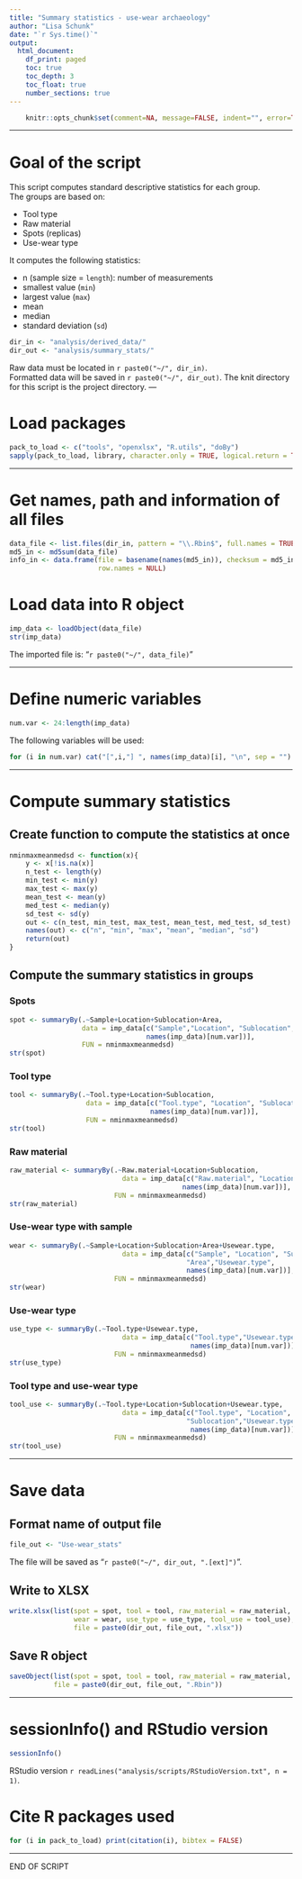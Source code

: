 ```yaml
---
title: "Summary statistics - use-wear archaeology"
author: "Lisa Schunk"
date: "`r Sys.time()`"
output:
  html_document:
    df_print: paged
    toc: true
    toc_depth: 3
    toc_float: true
    number_sections: true
---
```



```r
	knitr::opts_chunk$set(comment=NA, message=FALSE, indent="", error=TRUE)

```

---


# Goal of the script
This script computes standard descriptive statistics for each group.  
The groups are based on:

* Tool type
* Raw material
* Spots (replicas) 
* Use-wear type


It computes the following statistics:  

* n (sample size = `length`): number of measurements  
* smallest value (`min`)  
* largest value (`max`)
* mean  
* median  
* standard deviation (`sd`)

```r
dir_in <- "analysis/derived_data/"
dir_out <- "analysis/summary_stats/"

```

Raw data must be located in `r paste0("~/", dir_in)`.  
Formatted data will be saved in `r paste0("~/", dir_out)`.
The knit directory for this script is the project directory.
---

# Load packages
```r
pack_to_load <- c("tools", "openxlsx", "R.utils", "doBy")
sapply(pack_to_load, library, character.only = TRUE, logical.return = TRUE)

```


---

# Get names, path and information of all files 
```r
data_file <- list.files(dir_in, pattern = "\\.Rbin$", full.names = TRUE)
md5_in <- md5sum(data_file)
info_in <- data.frame(file = basename(names(md5_in)), checksum = md5_in, 
                      row.names = NULL)

```



# Load data into R object
```r
imp_data <- loadObject(data_file)
str(imp_data)

```

The imported file is: "`r paste0("~/", data_file)`"  



---


# Define numeric variables
```r
num.var <- 24:length(imp_data)

```

The following variables will be used: 

```r
for (i in num.var) cat("[",i,"] ", names(imp_data)[i], "\n", sep = "")

```

---


# Compute summary statistics
## Create function to compute the statistics at once
```r
nminmaxmeanmedsd <- function(x){
	y <- x[!is.na(x)]
	n_test <- length(y)
	min_test <- min(y)
	max_test <- max(y)
	mean_test <- mean(y)
 	med_test <- median(y)
 	sd_test <- sd(y)
 	out <- c(n_test, min_test, max_test, mean_test, med_test, sd_test)
 	names(out) <- c("n", "min", "max", "mean", "median", "sd")
 	return(out)
}

```


##  Compute the summary statistics in groups
### Spots
```r
spot <- summaryBy(.~Sample+Location+Sublocation+Area, 
                  data = imp_data[c("Sample","Location", "Sublocation", "Area" ,
                                  names(imp_data)[num.var])], 
                  FUN = nminmaxmeanmedsd)
str(spot)

```


### Tool type 
```r
tool <- summaryBy(.~Tool.type+Location+Sublocation, 
                   data = imp_data[c("Tool.type", "Location", "Sublocation",
                                   names(imp_data)[num.var])], 
                   FUN = nminmaxmeanmedsd)
str(tool)

```


### Raw material
```r
raw_material <- summaryBy(.~Raw.material+Location+Sublocation, 
                            data = imp_data[c("Raw.material", "Location", "Sublocation",
                                           names(imp_data)[num.var])],
                          FUN = nminmaxmeanmedsd)
str(raw_material)

```


### Use-wear type with sample
```r
wear <- summaryBy(.~Sample+Location+Sublocation+Area+Usewear.type, 
                            data = imp_data[c("Sample", "Location", "Sublocation",
                                            "Area","Usewear.type",
                                            names(imp_data)[num.var])],
                          FUN = nminmaxmeanmedsd)
str(wear)

```


### Use-wear type
```r
use_type <- summaryBy(.~Tool.type+Usewear.type, 
                            data = imp_data[c("Tool.type","Usewear.type",
                                             names(imp_data)[num.var])], 
                          FUN = nminmaxmeanmedsd)
str(use_type)

```


### Tool type and use-wear type
```r
tool_use <- summaryBy(.~Tool.type+Location+Sublocation+Usewear.type, 
                            data = imp_data[c("Tool.type", "Location",
                                            "Sublocation","Usewear.type",
                                             names(imp_data)[num.var])], 
                          FUN = nminmaxmeanmedsd)
str(tool_use)

```


---

# Save data
## Format name of output file
```r
file_out <- "Use-wear_stats"

```
The file will be saved as "`r paste0("~/", dir_out, ".[ext]")`".


## Write to XLSX
```r
write.xlsx(list(spot = spot, tool = tool, raw_material = raw_material, 
                wear = wear, use_type = use_type, tool_use = tool_use), 
                file = paste0(dir_out, file_out, ".xlsx"))

```


## Save R object
```r
saveObject(list(spot = spot, tool = tool, raw_material = raw_material, wear = wear, use_type = use_type, tool_use = tool_use), 
           file = paste0(dir_out, file_out, ".Rbin"))

```

---

# sessionInfo() and RStudio version

```r
sessionInfo()

```

RStudio version `r readLines("analysis/scripts/RStudioVersion.txt", n = 1)`.


# Cite R packages used
```r
for (i in pack_to_load) print(citation(i), bibtex = FALSE)

```

---

END OF SCRIPT
